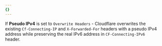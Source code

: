 ```yaml
---
{}
---
```


If **Pseudo IPv4** is set to `Overwrite Headers` - Cloudflare overwrites the existing `Cf-Connecting-IP` and `X-Forwarded-For` headers with a pseudo IPv4 address while preserving the real IPv6 address in `CF-Connecting-IPv6` header.
